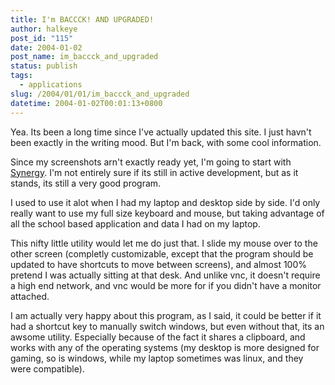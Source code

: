 ```yaml
---
title: I'm BACCCK! AND UPGRADED!
author: halkeye
post_id: "115"
date: 2004-01-02
post_name: im_baccck_and_upgraded
status: publish
tags:
  - applications
slug: /2004/01/01/im_baccck_and_upgraded
datetime: 2004-01-02T00:01:13+0800
---
```


Yea. Its been a long time since I've actually updated this site. I just havn't been exactly in the writing mood. But I'm back, with some cool information.

Since my screenshots arn't exactly ready yet, I'm going to start with [Synergy](https://synergy2.sourceforge.net/). I'm not entirely sure if its still in active development, but as it stands, its still a very good program.

I used to use it alot when I had my laptop and desktop side by side. I'd only really want to use my full size keyboard and mouse, but taking advantage of all the school based application and data I had on my laptop.

This nifty little utility would let me do just that. I slide my mouse over to the other screen (completly customizable, except that the program should be updated to have shortcuts to move between screens), and almost 100% pretend I was actually sitting at that desk. And unlike vnc, it doesn't require a high end network, and vnc would be more for if you didn't have a monitor attached.

I am actually very happy about this program, as I said, it could be better if it had a shortcut key to manually switch windows, but even without that, its an awsome utility. Especially because of the fact it shares a clipboard, and works with any of the operating systems (my desktop is more designed for gaming, so is windows, while my laptop sometimes was linux, and they were compatible).